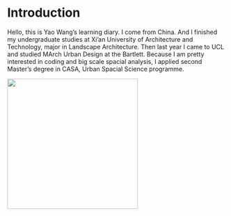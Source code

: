 # Introduction {.unnumbered}

Hello, this is Yao Wang's learning diary. I come from China. And I finished my undergraduate studies at Xi'an University of Architecture and Technology, major in Landscape Architecture. Then last year I came to UCL and studied MArch Urban Design at the Bartlett. Because I am pretty interested in coding and big scale spacial analysis, I applied second Master's degree in CASA, Urban Spacial Science programme.

![](13.jpg){width="300"}
